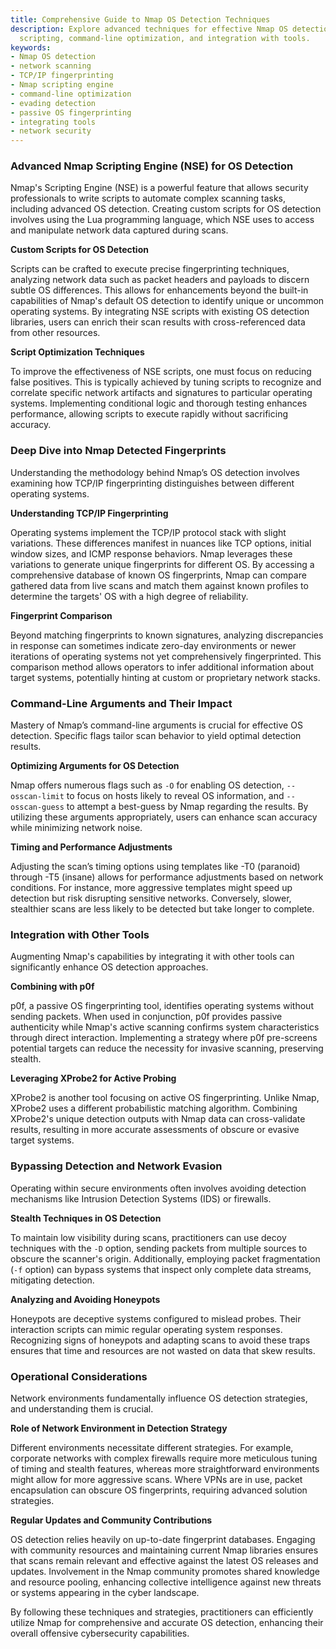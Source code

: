 ```yaml
---
title: Comprehensive Guide to Nmap OS Detection Techniques
description: Explore advanced techniques for effective Nmap OS detection, including
  scripting, command-line optimization, and integration with tools.
keywords:
- Nmap OS detection
- network scanning
- TCP/IP fingerprinting
- Nmap scripting engine
- command-line optimization
- evading detection
- passive OS fingerprinting
- integrating tools
- network security
---
```


### Advanced Nmap Scripting Engine (NSE) for OS Detection

Nmap's Scripting Engine (NSE) is a powerful feature that allows security professionals to write scripts to automate complex scanning tasks, including advanced OS detection. Creating custom scripts for OS detection involves using the Lua programming language, which NSE uses to access and manipulate network data captured during scans.

**Custom Scripts for OS Detection**

Scripts can be crafted to execute precise fingerprinting techniques, analyzing network data such as packet headers and payloads to discern subtle OS differences. This allows for enhancements beyond the built-in capabilities of Nmap's default OS detection to identify unique or uncommon operating systems. By integrating NSE scripts with existing OS detection libraries, users can enrich their scan results with cross-referenced data from other resources.

**Script Optimization Techniques**

To improve the effectiveness of NSE scripts, one must focus on reducing false positives. This is typically achieved by tuning scripts to recognize and correlate specific network artifacts and signatures to particular operating systems. Implementing conditional logic and thorough testing enhances performance, allowing scripts to execute rapidly without sacrificing accuracy.

### Deep Dive into Nmap Detected Fingerprints

Understanding the methodology behind Nmap’s OS detection involves examining how TCP/IP fingerprinting distinguishes between different operating systems. 

**Understanding TCP/IP Fingerprinting**

Operating systems implement the TCP/IP protocol stack with slight variations. These differences manifest in nuances like TCP options, initial window sizes, and ICMP response behaviors. Nmap leverages these variations to generate unique fingerprints for different OS. By accessing a comprehensive database of known OS fingerprints, Nmap can compare gathered data from live scans and match them against known profiles to determine the targets' OS with a high degree of reliability.

**Fingerprint Comparison**

Beyond matching fingerprints to known signatures, analyzing discrepancies in response can sometimes indicate zero-day environments or newer iterations of operating systems not yet comprehensively fingerprinted. This comparison method allows operators to infer additional information about target systems, potentially hinting at custom or proprietary network stacks.

### Command-Line Arguments and Their Impact

Mastery of Nmap’s command-line arguments is crucial for effective OS detection. Specific flags tailor scan behavior to yield optimal detection results.

**Optimizing Arguments for OS Detection**

Nmap offers numerous flags such as `-O` for enabling OS detection, `--osscan-limit` to focus on hosts likely to reveal OS information, and `--osscan-guess` to attempt a best-guess by Nmap regarding the results. By utilizing these arguments appropriately, users can enhance scan accuracy while minimizing network noise.

**Timing and Performance Adjustments**

Adjusting the scan’s timing options using templates like -T0 (paranoid) through -T5 (insane) allows for performance adjustments based on network conditions. For instance, more aggressive templates might speed up detection but risk disrupting sensitive networks. Conversely, slower, stealthier scans are less likely to be detected but take longer to complete.

### Integration with Other Tools

Augmenting Nmap's capabilities by integrating it with other tools can significantly enhance OS detection approaches.

**Combining with p0f**

p0f, a passive OS fingerprinting tool, identifies operating systems without sending packets. When used in conjunction, p0f provides passive authenticity while Nmap's active scanning confirms system characteristics through direct interaction. Implementing a strategy where p0f pre-screens potential targets can reduce the necessity for invasive scanning, preserving stealth.

**Leveraging XProbe2 for Active Probing**

XProbe2 is another tool focusing on active OS fingerprinting. Unlike Nmap, XProbe2 uses a different probabilistic matching algorithm. Combining XProbe2's unique detection outputs with Nmap data can cross-validate results, resulting in more accurate assessments of obscure or evasive target systems.

### Bypassing Detection and Network Evasion

Operating within secure environments often involves avoiding detection mechanisms like Intrusion Detection Systems (IDS) or firewalls.

**Stealth Techniques in OS Detection**

To maintain low visibility during scans, practitioners can use decoy techniques with the `-D` option, sending packets from multiple sources to obscure the scanner's origin. Additionally, employing packet fragmentation (`-f` option) can bypass systems that inspect only complete data streams, mitigating detection.

**Analyzing and Avoiding Honeypots**

Honeypots are deceptive systems configured to mislead probes. Their interaction scripts can mimic regular operating system responses. Recognizing signs of honeypots and adapting scans to avoid these traps ensures that time and resources are not wasted on data that skew results.

### Operational Considerations

Network environments fundamentally influence OS detection strategies, and understanding them is crucial.

**Role of Network Environment in Detection Strategy**

Different environments necessitate different strategies. For example, corporate networks with complex firewalls require more meticulous tuning of timing and stealth features, whereas more straightforward environments might allow for more aggressive scans. Where VPNs are in use, packet encapsulation can obscure OS fingerprints, requiring advanced solution strategies.

**Regular Updates and Community Contributions**

OS detection relies heavily on up-to-date fingerprint databases. Engaging with community resources and maintaining current Nmap libraries ensures that scans remain relevant and effective against the latest OS releases and updates. Involvement in the Nmap community promotes shared knowledge and resource pooling, enhancing collective intelligence against new threats or systems appearing in the cyber landscape. 

By following these techniques and strategies, practitioners can efficiently utilize Nmap for comprehensive and accurate OS detection, enhancing their overall offensive cybersecurity capabilities.
